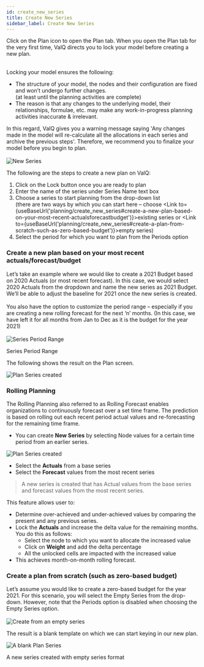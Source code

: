 ```yaml
---
id: create_new_series
title: Create New Series
sidebar_label: Create New Series
---
```


<div style={{textAlign: 'justify'}}>
Click on the Plan icon to open the Plan tab. When you open the Plan tab for the very first time,
ValQ directs you to lock your model before creating a new plan. 
</div> <br />

Locking your model ensures the following:

 - The structure of your model, the nodes and their configuration are fixed and won’t undergo further changes. <br />
 (at least until the planning activities are complete)
 - The reason is that any changes to the underlying model, their relationships, formulae, etc. may make any work-in-progress planning
  activities inaccurate & irrelevant.  

<div style={{textAlign: 'justify'}}>
In this regard, ValQ gives you a warning message saying 'Any changes made in the model will re-calculate all the allocations in each series
and archive the previous steps'. Therefore, we recommend you to finalize your model before you begin to plan. 
</div> <br />

<div class="center">
  <Zoom>
<img alt="New Series" src={useBaseUrl('/doc-images/plan/new-series.png')} />
  </Zoom>
</div>

The following are the steps to create a new plan on ValQ:

 1. Click on the Lock button once you are ready to plan 
 2. Enter the name of the series under Series Name text box
 3. Choose a series to start planning from the drop-down list <br /> 
 (there are two ways by which you can start here – choose <Link to={useBaseUrl('planning/create_new_series#create-a-new-plan-based-on-your-most-recent-actualsforecastbudget')}>existing series</Link> or <Link to={useBaseUrl('planning/create_new_series#create-a-plan-from-scratch-such-as-zero-based-budget')}>empty series</Link>)
 4. Select the period for which you want to plan from the Periods option  

### Create a new plan based on your most recent actuals/forecast/budget

<div style={{textAlign: 'justify'}}>
Let’s take an example where we would like to create a 2021 Budget based on 2020 Actuals (or most recent forecast). 
In this case, we would select 2020 Actuals from the dropdown and name the new series as 2021 Budget. 
We’ll be able to adjust the baseline for 2021 once the new series is created.
</div> <br />

<div style={{textAlign: 'justify'}}>
You also have the option to customize the period range – especially if you are creating a new rolling forecast for the next ‘n’ months. 
(In this case, we have left it for all months from Jan to Dec as it is the budget for the year 2021)
</div> <br />

<div class="center">
  <Zoom>
<img alt="Series Period Range" src={useBaseUrl('/doc-images/plan/period-range.png')} />
  </Zoom>
  <p>Series Period Range</p>
</div>
 
The following shows the result on the Plan screen.

<div class="center">
  <Zoom>
<img alt="Plan Series created" src={useBaseUrl('/doc-images/plan/series-created.png')} />
  </Zoom>
</div>

### Rolling Planning

The Rolling Planning also referred to as Rolling Forecast enables organizations to continuously forecast over a set time frame. The prediction is based on rolling out each recent period actual values and re-forecasting for the remaining time frame.

* You can create **New Series** by selecting Node values for a certain time period from an earlier series.

 <div class="center">
  <Zoom>
    <img alt="Plan Series created" src={useBaseUrl('/doc-images/plan/rolling-plan-new-series.png')} />
  </Zoom>
 </div>

  - Select the **Actuals** from a base series
  - Select the **Forecast** values from the most recent series

> A new series is created that has Actual values from the base series and forecast values from the most recent series.

This feature allows user to:
- Determine over-achieved and under-achieved values by comparing the present and any previous series.
- Lock the **Actuals** and increase the delta value for the remaining months. You do this as follows:
    - Select the node to which you want to allocate the increased value
    - Click on **Weight** and add the delta percentage
    - All the unlocked cells are impacted with the increased value
- This achieves month-on-month rolling forecast.

### Create a plan from scratch (such as zero-based budget)

<div style={{textAlign: 'justify'}}>
Let’s assume you would like to create a zero-based budget for the year 2021. 
For this scenario, you will select the Empty Series from the drop-down. 
However, note that the Periods option is disabled when choosing the Empty Series option.
</div> <br />

<div class="center">
  <Zoom>
<img alt="Create from an empty series" src={useBaseUrl('/doc-images/plan/plan3.1.png')} />
  </Zoom>
</div>

The result is a blank template on which we can start keying in our new plan.

<div class="center">
  <Zoom>
<img alt="A blank Plan Series" src={useBaseUrl('/doc-images/plan/new-empty-series.png')} />
  </Zoom>
  <p>A new series created with empty series format</p>
</div>

